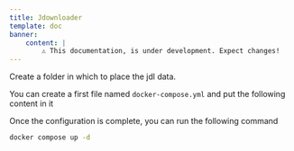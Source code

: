 ```yaml
---
title: Jdownloader
template: doc
banner:
    content: |
        ⚠️ This documentation, is under development. Expect changes!
---
```



<WarnBanner />


Create a folder in which to place the jdl data.

You can create a first file named `docker-compose.yml` and put the following content in it

<ShowCode url="https://raw.githubusercontent.com/gamingdy/My-HomeLab/main/jdl/docker-compose.yml" language="yml" title="docker-compose.yml" />

Once the configuration is complete, you can run the following command

```bash
docker compose up -d
```
